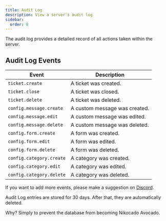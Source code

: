 ```yaml
---
title: Audit Log
description: View a server's audit log
sidebar:
  order: 8
---
```



The audit log provides a detailed record of all actions taken within the server.

## Audit Log Events

| Event                    | Description                   |
| ------------------------ | ----------------------------- |
| `ticket.create`          | A ticket was created.         |
| `ticket.close`           | A ticket was closed.          |
| `ticket.delete`          | A ticket was deleted.         |
| `config.message.create`  | A custom message was created. |
| `config.message.edit`    | A custom message was edited.  |
| `config.message.delete`  | A custom message was deleted. |
| `config.form.create`     | A form was created.           |
| `config.form.edit`       | A form was edited.            |
| `config.form.delete`     | A form was deleted.           |
| `config.category.create` | A category was created.       |
| `config.category.edit`   | A category was edited.        |
| `config.category.delete` | A category was deleted.       |

If you want to add more events, please make a suggestion on [Discord](https://discord.com/channels/461533332979843083/1421301141504786452).

<Aside type="note">
  Audit Log entries are stored for 30 days. After that, they are automatically
  deleted.

Why? Simply to prevent the database from becoming Nikocado Avocado.

</Aside>
